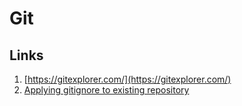 # Git

## Links

1. [https://gitexplorer.com/](https://gitexplorer.com/)
2. [Applying gitignore to existing repository](https://ralphjsmit.com/apply-gitignore-to-exisiting-repository)
